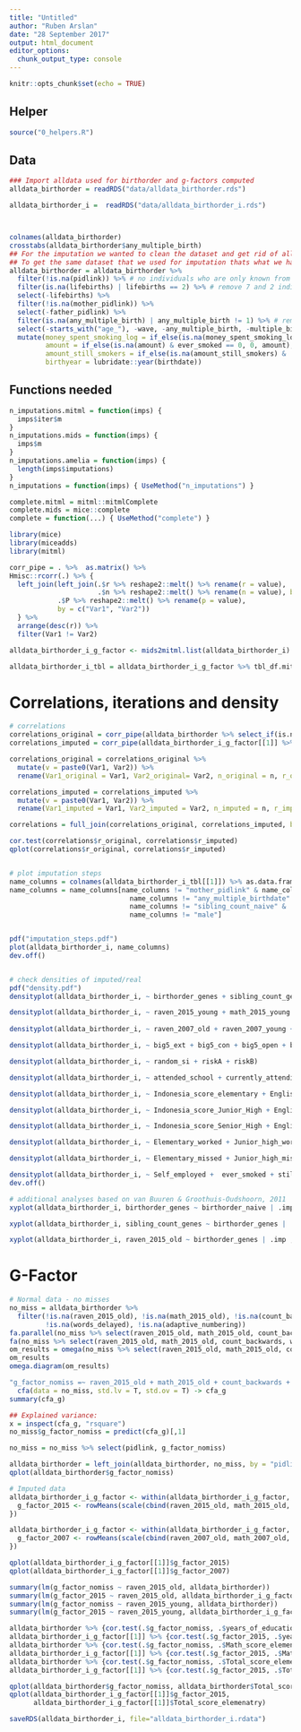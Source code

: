 ```yaml
---
title: "Untitled"
author: "Ruben Arslan"
date: "28 September 2017"
output: html_document
editor_options: 
  chunk_output_type: console
---
```


```r
knitr::opts_chunk$set(echo = TRUE)
```

## Helper
```r
source("0_helpers.R")
```


## Data
```r
### Import alldata used for birthorder and g-factors computed
alldata_birthorder = readRDS("data/alldata_birthorder.rds")

alldata_birthorder_i =  readRDS("data/alldata_birthorder_i.rds")



colnames(alldata_birthorder)
crosstabs(alldata_birthorder$any_multiple_birth)
## For the imputation we wanted to clean the dataset and get rid of all uninteresting data
## To get the same dataset that we used for imputation thats what we have to do again:
alldata_birthorder = alldata_birthorder %>%
  filter(!is.na(pidlink)) %>% # no individuals who are only known from the pregnancy file
  filter(is.na(lifebirths) | lifebirths == 2) %>% # remove 7 and 2 individuals who are known as stillbirth or miscarriage but still have PID
  select(-lifebirths) %>% 
  filter(!is.na(mother_pidlink)) %>% 
  select(-father_pidlink) %>% 
  filter(is.na(any_multiple_birth) | any_multiple_birth != 1) %>% # remove 7 and 2 individuals who are known as stillbirth or miscarriage but still have PID
  select(-starts_with("age_"), -wave, -any_multiple_birth, -multiple_birth) %>% 
  mutate(money_spent_smoking_log = if_else(is.na(money_spent_smoking_log) & ever_smoked == 0, 0, money_spent_smoking_log),
         amount = if_else(is.na(amount) & ever_smoked == 0, 0, amount),
         amount_still_smokers = if_else(is.na(amount_still_smokers) &  still_smoking == 0, 0, amount_still_smokers),
         birthyear = lubridate::year(birthdate))
```


## Functions needed

```r

n_imputations.mitml = function(imps) {
  imps$iter$m
}
n_imputations.mids = function(imps) {
  imps$m
}
n_imputations.amelia = function(imps) {
  length(imps$imputations)
}
n_imputations = function(imps) { UseMethod("n_imputations") }

complete.mitml = mitml::mitmlComplete
complete.mids = mice::complete
complete = function(...) { UseMethod("complete") }

library(mice)
library(miceadds)
library(mitml)

corr_pipe = . %>%  as.matrix() %>% 
Hmisc::rcorr(.) %>% {
  left_join(left_join(.$r %>% reshape2::melt() %>% rename(r = value), 
                      .$n %>% reshape2::melt() %>% rename(n = value), by = c("Var1", "Var2")),
            .$P %>% reshape2::melt() %>% rename(p = value), 
            by = c("Var1", "Var2"))
  } %>% 
  arrange(desc(r)) %>% 
  filter(Var1 != Var2)

alldata_birthorder_i_g_factor <- mids2mitml.list(alldata_birthorder_i)

alldata_birthorder_i_tbl = alldata_birthorder_i_g_factor %>% tbl_df.mitml.list

```

# Correlations, iterations and density
```r
# correlations
correlations_original = corr_pipe(alldata_birthorder %>% select_if(is.numeric))
correlations_imputed = corr_pipe(alldata_birthorder_i_g_factor[[1]] %>% select_if(is.numeric))

correlations_original = correlations_original %>%
  mutate(v = paste0(Var1, Var2)) %>%
  rename(Var1_original = Var1, Var2_original= Var2, n_original = n, r_original = r, p_original = p)

correlations_imputed = correlations_imputed %>%
  mutate(v = paste0(Var1, Var2)) %>%
  rename(Var1_imputed = Var1, Var2_imputed = Var2, n_imputed = n, r_imputed = r, p_imputed = p)

correlations = full_join(correlations_original, correlations_imputed, by = "v")

cor.test(correlations$r_original, correlations$r_imputed)
qplot(correlations$r_original, correlations$r_imputed)


# plot imputation steps
name_columns = colnames(alldata_birthorder_i_tbl[[1]]) %>% as.data.frame 
name_columns = name_columns[name_columns != "mother_pidlink" & name_columns != "age" &
                              name_columns != "any_multiple_birthdate" &
                              name_columns != "sibling_count_naive" &
                              name_columns != "male"]


pdf("imputation_steps.pdf")
plot(alldata_birthorder_i, name_columns)
dev.off()


# check densities of imputed/real
pdf("density.pdf")
densityplot(alldata_birthorder_i, ~ birthorder_genes + sibling_count_genes + birthorder_naive)

densityplot(alldata_birthorder_i, ~ raven_2015_young + math_2015_young + raven_2015_old + math_2015_old + words_delayed + adaptive_numbering + count_backwards)
            
densityplot(alldata_birthorder_i, ~ raven_2007_old + raven_2007_young + math_2007_young + math_2007_old)

densityplot(alldata_birthorder_i, ~ big5_ext + big5_con + big5_open + big5_neu + big5_agree)

densityplot(alldata_birthorder_i, ~ random_si + riskA + riskB)

densityplot(alldata_birthorder_i, ~ attended_school + currently_attending_school + hours_in_class + years_of_education)

densityplot(alldata_birthorder_i, ~ Indonesia_score_elementary + English_score_elementary + Math_score_elemenatry + Total_score_elemenatry)

densityplot(alldata_birthorder_i, ~ Indonesia_score_Junior_High + English_score_Junior_High + Math_score_Junior_High, Total_score_Junior_High)

densityplot(alldata_birthorder_i, ~ Indonesia_score_Senior_High + English_score_Senior_High + Math_score_Senior_High + Total_score_Senior_High)

densityplot(alldata_birthorder_i, ~ Elementary_worked + Junior_high_worked + Senior_high_worked + University_worked)

densityplot(alldata_birthorder_i, ~ Elementary_missed + Junior_high_missed + Senior_high_missed + University_missed)

densityplot(alldata_birthorder_i, ~ Self_employed +  ever_smoked + still_smoking + amount + wage_last_month_log + wage_last_year_log)
dev.off()

# additional analyses based on van Buuren & Groothuis-Oudshoorn, 2011
xyplot(alldata_birthorder_i, birthorder_genes ~ birthorder_naive | .imp , pch = 20, cex = 1.4)

xyplot(alldata_birthorder_i, sibling_count_genes ~ birthorder_genes | .imp , pch = 20, cex = 1.4)

xyplot(alldata_birthorder_i, raven_2015_old ~ birthorder_genes | .imp , pch = 20, cex = 1.4)

```


# G-Factor
```r
# Normal data - no misses
no_miss = alldata_birthorder %>%
  filter(!is.na(raven_2015_old), !is.na(math_2015_old), !is.na(count_backwards),
         !is.na(words_delayed), !is.na(adaptive_numbering))
fa.parallel(no_miss %>% select(raven_2015_old, math_2015_old, count_backwards, words_delayed, adaptive_numbering) %>% data.frame())
fa(no_miss %>% select(raven_2015_old, math_2015_old, count_backwards, words_delayed, adaptive_numbering) %>% data.frame(), nfactors = 1)
om_results = omega(no_miss %>% select(raven_2015_old, math_2015_old, count_backwards, words_delayed, adaptive_numbering) %>% data.frame(), nfactors = 1, sl = F)
om_results
omega.diagram(om_results)

"g_factor_nomiss =~ raven_2015_old + math_2015_old + count_backwards +  words_delayed + adaptive_numbering" %>%
  cfa(data = no_miss, std.lv = T, std.ov = T) -> cfa_g
summary(cfa_g)

## Explained variance:
x = inspect(cfa_g, "rsquare")
no_miss$g_factor_nomiss = predict(cfa_g)[,1]

no_miss = no_miss %>% select(pidlink, g_factor_nomiss)

alldata_birthorder = left_join(alldata_birthorder, no_miss, by = "pidlink")
qplot(alldata_birthorder$g_factor_nomiss)

# Imputed data
alldata_birthorder_i_g_factor <- within(alldata_birthorder_i_g_factor, {
  g_factor_2015 <- rowMeans(scale(cbind(raven_2015_old, math_2015_old, count_backwards,  words_delayed, adaptive_numbering)))
})

alldata_birthorder_i_g_factor <- within(alldata_birthorder_i_g_factor, {
  g_factor_2007 <- rowMeans(scale(cbind(raven_2007_old, math_2007_old, count_backwards,  words_delayed, adaptive_numbering)))
})

qplot(alldata_birthorder_i_g_factor[[1]]$g_factor_2015)
qplot(alldata_birthorder_i_g_factor[[1]]$g_factor_2007)

summary(lm(g_factor_nomiss ~ raven_2015_old, alldata_birthorder))
summary(lm(g_factor_2015 ~ raven_2015_old, alldata_birthorder_i_g_factor[[1]]))
summary(lm(g_factor_nomiss ~ raven_2015_young, alldata_birthorder))
summary(lm(g_factor_2015 ~ raven_2015_young, alldata_birthorder_i_g_factor[[1]]))

alldata_birthorder %>% {cor.test(.$g_factor_nomiss, .$years_of_education)}
alldata_birthorder_i_g_factor[[1]] %>% {cor.test(.$g_factor_2015, .$years_of_education)}
alldata_birthorder %>% {cor.test(.$g_factor_nomiss, .$Math_score_elemenatry)}
alldata_birthorder_i_g_factor[[1]] %>% {cor.test(.$g_factor_2015, .$Math_score_elemenatry)}
alldata_birthorder %>% {cor.test(.$g_factor_nomiss, .$Total_score_elemenatry)}
alldata_birthorder_i_g_factor[[1]] %>% {cor.test(.$g_factor_2015, .$Total_score_elemenatry)}

qplot(alldata_birthorder$g_factor_nomiss, alldata_birthorder$Total_score_elemenatry)
qplot(alldata_birthorder_i_g_factor[[1]]$g_factor_2015,
      alldata_birthorder_i_g_factor[[1]]$Total_score_elemenatry)

saveRDS(alldata_birthorder_i, file="alldata_birthorder_i.rdata")
```
